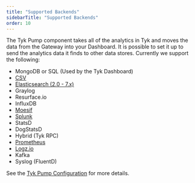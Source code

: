 ```yaml
---
title: "Supported Backends"
sidebarTitle: "Supported Backends"
order: 10
---
```


The Tyk Pump component takes all of the analytics in Tyk and moves the data from the Gateway into your Dashboard. It is possible to set it up to send the analytics data it finds to other data stores. Currently we support the following:

- MongoDB or SQL (Used by the Tyk Dashboard)
- [CSV](/5.5/product-stack/tyk-pump/advanced-configurations/configure-data-sinks/csv)
- [Elasticsearch (2.0 - 7.x)](/5.5/product-stack/tyk-pump/advanced-configurations/configure-data-sinks/elasticsearch)
- Graylog
- Resurface.io
- InfluxDB
- [Moesif](/5.5/tyk-configuration-reference/tyk-pump-configuration/moesif)
- [Splunk](/5.5/tyk-configuration-reference/tyk-pump-configuration/splunk)
- StatsD
- DogStatsD
- Hybrid (Tyk RPC)
- [Prometheus](/5.5/tyk-stack/tyk-pump/other-data-stores/monitor-apis-prometheus)
- [Logz.io](/5.5/product-stack/tyk-pump/advanced-configurations/configure-data-sinks/logzio)
- Kafka
- Syslog (FluentD)

See the [Tyk Pump Configuration](/5.5/tyk-pump) for more details.

